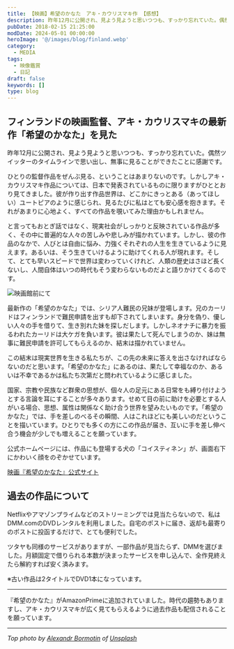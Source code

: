 ```yaml
---
title: 【映画】希望のかなた　アキ・カウリスマキ作 【感想】
description: 昨年12月に公開され、見よう見ようと思いつつも、すっかり忘れていた。偶然ツイッターのタイムラインで思い出し、無事に見ることができたことに感謝です。ひとりの監督作品をぜんぶ見る、ということはあまりないのです。しかしアキ・カウリスマキ作品については、日本で発表されているものに限りますがひととおり見てきました。
pubDate: 2018-02-15 21:25:00
modDate: 2024-05-01 00:00:00
heroImage: '@/images/blog/finland.webp'
category:
  - MEDIA
tags:
  - 映像鑑賞
  - 日記
draft: false
keywords: []
type: blog
---
```



## フィンランドの映画監督、アキ・カウリスマキの最新作「希望のかなた」を見た

昨年12月に公開され、見よう見ようと思いつつも、すっかり忘れていた。偶然ツイッターのタイムラインで思い出し、無事に見ることができたことに感謝です。

ひとりの監督作品をぜんぶ見る、ということはあまりないのです。しかしアキ・カウリスマキ作品については、日本で発表されているものに限りますがひととおり見てきました。彼が作り出す作品世界は、どこかにきっとある（あってほしい）ユートピアのように感じられ、見るたびに私はとても安心感を抱きます。それがあまりに心地よく、すべての作品を覗いてみた理由かもしれません。

と言ってもおとぎ話ではなく、現実社会がしっかりと反映されている作品が多く、その中に普遍的な人々の苦しみや悲しみが描かれています。しかし、彼の作品のなかで、人びとは自由に悩み、力強くそれぞれの人生を生きているように見えます。あるいは、そう生きていけるように助けてくれる人が現れます。そして、とても早いスピードで世界は変わっていくけれど、人類の歴史はさほど長くないし、人間自体はいつの時代もそう変わらないものだよと語りかけてくるのです。

![映画館前にて](@/images/blog/3816522229499550747-the-otherside-of-hope_compressed.webp '映画館前にて')

最新作の「希望のかなた」では、シリア人難民の兄妹が登場します。兄のカーリドはフィンランドで難民申請を出すも却下されてしまいます。身分を偽り、優しい人々の手を借りて、生き別れた妹を探しだします。しかしネオナチに暴力を振るわれたカーリドは大ケガを負います。彼は果たして死んでしまうのか、妹は無事に難民申請を許可してもらえるのか、結末は描かれていません。

この結末は現実世界を生きる私たちが、この先の未来に答えを出さなければならないのだと思います。「希望のかなた」にあるのは、果たして幸福なのか、あるいは不幸であるかは私たち次第だと問われているように感じました。

国家、宗教や民族など群衆の思想が、個々人の足元にある日常をも縛り付けようとする言論を耳にすることが多々あります。せめて目の前に助けを必要とする人がいる場合、思想、属性は関係なく助け合う世界を望みたいものです。「希望のかなた」では、手を差しのべるその瞬間、人はこれほどにも美しいのだということを描いています。ひとりでも多くの方にこの作品が届き、互いに手を差し伸べ合う機会が少しでも増えることを願っています。

公式ホームページには、作品にも登場する犬の「コイスティネン」が、画面右下にかわいく顔をのぞかせています。

[映画『希望のかなた』公式サイト](https://kibou-film.com/)

## 過去の作品について

Netflixやアマゾンプライムなどのストリーミングでは見当たらないので、私はDMM.comのDVDレンタルを利用しました。自宅のポストに届き、返却も最寄りのポストに投函するだけで、とても便利でした。

ツタヤも同様のサービスがありますが、一部作品が見当たらず、DMMを選びました。月額固定で借りられる本数が決まったサービスを申し込んで、全作見終えたら解約すれば安く済みます。

※古い作品は2タイトルでDVD1本になっています。

<hr />

<Alert type='info' content='※追記：2021/10/08' />

『希望のかなた』がAmazonPrimeに追加されていました。時代の趨勢もありますし、アキ・カウリスマキが広く見てもらえるように過去作品も配信されることを願っています。

<div class='not-prose'>
  <div data-vc_mylinkbox_id='887414465'></div>
</div>

<hr />

_Top photo by [Alexandr Bormotin](https://unsplash.com/ja/@bormot?utm_content=creditCopyText&utm_medium=referral&utm_source=unsplash) of [Unsplash](https://unsplash.com/ja/%E5%86%99%E7%9C%9F/%E9%9B%AA%E3%81%AB%E8%A6%86%E3%82%8F%E3%82%8C%E3%81%9F%E5%A4%9C%E3%81%AE%E8%A1%97%E4%B8%A6%E3%81%BF%E3%81%AE%E8%88%AA%E7%A9%BA%E5%86%99%E7%9C%9F-w6KSwwnQyaE?utm_content=creditCopyText&utm_medium=referral&utm_source=unsplash)_
